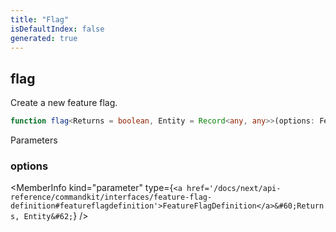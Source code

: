 ```yaml
---
title: "Flag"
isDefaultIndex: false
generated: true
---
```



<!-- This file was generated from the CommandKit source. Do not modify. Instead, re-run the "docgen" script -->


## flag

<GenerationInfo sourceFile="packages/commandkit/src/flags/feature-flags.ts" sourceLine="403" packageName="commandkit" />

Create a new feature flag.

```ts title="Signature"
function flag<Returns = boolean, Entity = Record<any, any>>(options: FeatureFlagDefinition<Returns, Entity>): FlagRunner<Entity, Returns>
```
Parameters

### options

<MemberInfo kind="parameter" type={`<a href='/docs/next/api-reference/commandkit/interfaces/feature-flag-definition#featureflagdefinition'>FeatureFlagDefinition</a>&#60;Returns, Entity&#62;`} />

